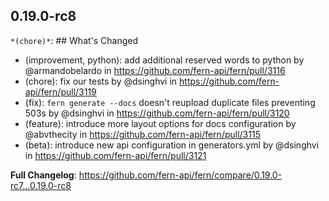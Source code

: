 ## 0.19.0-rc8
`*(chore)*`: ## What's Changed
* (improvement, python): add additional reserved words to python by @armandobelardo in https://github.com/fern-api/fern/pull/3116
* (chore): fix our tests by @dsinghvi in https://github.com/fern-api/fern/pull/3119
* (fix): `fern generate --docs` doesn't reupload duplicate files preventing 503s by @dsinghvi in https://github.com/fern-api/fern/pull/3120
* (feature): introduce more layout options for docs configuration by @abvthecity in https://github.com/fern-api/fern/pull/3115
* (beta): introduce new api configuration in generators.yml by @dsinghvi in https://github.com/fern-api/fern/pull/3121


**Full Changelog**: https://github.com/fern-api/fern/compare/0.19.0-rc7...0.19.0-rc8

